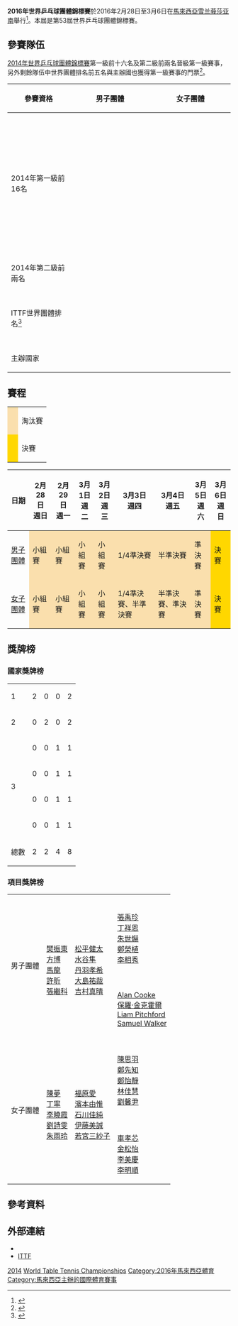 {{noteTA|G1=Table Tennis}}
{{TennisEventInfo|2016|世界乒乓球錦標賽|
| Logo         =
| Logo_size    =
| date         = 2月28日至3月6日
| edition      = 第53屆
| location     = [[馬來西亞|馬來西亞]][[莎亚南|莎亚南]]
| venue        = [[美拉华蒂体育场|美拉华蒂体育场]]
}}
'''2016年世界乒乓球團體錦標賽'''於2016年2月28日至3月6日在[[馬來西亞|馬來西亞]][[雪兰莪|雪兰莪]][[莎亚南|莎亚南]]舉行<ref>{{cite web|url=http://www.ittf.com/media/press_release/PR_15May13/|title=Sharara Re-elected as ITTF President|date=2013-05-15|accessdate=2013-10-27|work=ittf.com|publisher=[[國際乒乓球聯合會|國際乒乓球聯合會]]|deadurl=yes|archiveurl=https://web.archive.org/web/20131029233506/http://www.ittf.com/media/press_release/PR_15May13/|archivedate=2013-10-29}}</ref>。本屆是第53屆世界乒乓球團體錦標賽。

== 參賽隊伍 ==
[[2014年世界乒乓球團體錦標賽|2014年世界乒乓球團體錦標賽]]第一級前十六名及第二級前兩名晉級第一級賽事，另外剩餘隊伍中世界團體排名前五名與主辦國也獲得第一級賽事的門票<ref>{{Cite web |url=http://www.ittf.com/stories/pictures/wc_system_09_12_13.pdf |title=2014 World Team Table Tennis Championships Playing System |publisher=ITTF |format=PDF |accessdate=2014-05-28 |deadurl=yes |archiveurl=https://web.archive.org/web/20140513111251/http://ittf.com/stories/pictures/wc_system_09_12_13.pdf |archivedate=2014-05-13 }}</ref>。

{| class="wikitable"
!width=200|參賽資格
!width=300|男子團體
!width=300|女子團體
|-
|2014年第一級前16名
|{{Col-begin}}
{{Col-2}}
{{CHN}}<br>{{GER}}<br>{{TPE}}<br>{{JPN}}<br>{{AUT}}<br>{{KOR}}<br>{{POR}}<br>{{SIN}}
{{Col-2}}
{{GRE}}<br>{{CRO}}<br>{{POL}}<br>{{SWE}}<br>{{FRA}}<br>{{RUS}}<br>{{UKR}}<br>{{PRK}}
{{Col-end}}
|{{Col-begin}}
{{Col-2}}
{{CHN}}<br>{{JPN}}<br>{{SIN}}<br>{{HKG}}<br>{{PRK}}<br>{{ROU}}<br>{{GER}}<br>{{NED}}
{{Col-2}}
{{UKR}}<br>{{KOR}}<br>{{BLR}}<br>{{TPE}}<br>{{HUN}}<br>{{POL}}<br>{{CZE}}<br>{{AUT}}
{{Col-end}}
|-
|2014年第二級前兩名
|{{ENG}}<br>{{ITA}}
|{{BRA}}<br>{{SWE}}
|-
|ITTF世界團體排名<ref>{{cite web |url=http://www.ittf.com//World_Events/wttc_2016/2016_WTTC_Seeding_men.pdf |title=ITTF World Team Ranking |work=ittf.com |deadurl=yes |archiveurl=https://web.archive.org/web/20160306203553/http://www.ittf.com//World_Events/wttc_2016/2016_WTTC_Seeding_men.pdf |archivedate=2016-03-06 |accessdate=2016-02-27 }}</ref>
|{{HKG}}<br>{{BLR}}<br>{{DEN}}<br>{{CZE}}<br>{{ROU}}
|{{RUS}}<br>{{ESP}}<br>{{THA}}<br>{{FRA}}<br>{{USA}}
|-
|主辦國家
|{{MAS}}
|{{MAS}}
|}

== 賽程 ==
{| class="wikitable"
|-
| style="background: #FADFAD"| ||淘汰賽
|-
| style="background: #FFD700"| ||決賽
|}

{| class="wikitable" style="text-align: center;"
|- valign="bottom"
! 日期 || 2月28日<br>週日 || 2月29日<br>週一 || 3月1日<br>週二 || 3月2日<br>週三 || 3月3日<br>週四 || 3月4日<br>週五 || 3月5日<br>週六 || 3月6日<br>週日
|-
|[[2016年世界乒乓球團體錦標賽－男子團體|男子團體]]
| style="background: #FADFAD"| 小組賽 ||style="background: #FADFAD"| 小組賽 ||style="background: #FADFAD"| 小組賽 ||style="background: #FADFAD"| 小組賽 ||style="background: #FADFAD"| 1/4準決賽 ||style="background: #FADFAD"| 半準決賽 || style="background: #FADFAD"| 準決賽 || style="background: #FFD700"| 決賽
|-
|[[2016年世界乒乓球團體錦標賽－女子團體|女子團體]]
| style="background: #FADFAD"| 小組賽 ||style="background: #FADFAD"| 小組賽 ||style="background: #FADFAD"| 小組賽 ||style="background: #FADFAD"| 小組賽 ||style="background: #FADFAD"| 1/4準決賽、半準決賽 ||style="background: #FADFAD"| 半準決賽、準決賽 || style="background: #FADFAD"| 準決賽 || style="background: #FFD700"| 決賽
|}

== 獎牌榜 ==

=== 國家獎牌榜 ===
{| {{RankedMedalTable|nation-width=200px}}
|-
|1||align=left|{{CHN}}||2||0||0||2
|-
|2||align=left|{{JPN}}||0||2||0||2
|-
|rowspan="4"|3||align=left|{{TPE}}||0||0||1||1
|-
|align=left|{{ENG}}||0||0||1||1
|-
|align=left|{{PRK}}||0||0||1||1
|-
|align=left|{{KOR}}||0||0||1||1
|-
!colspan="2"| 總數 || 2 || 2 || 4 || 8
|}

=== 項目獎牌榜 ===
{| {{MedalistTable|type=項目|columns=1}}
|-
|rowspan=2|男子團體<br>{{DetailsLink|2016年世界乒乓球團體錦標賽－男子團體}}
|rowspan=2|{{CHN}}<br>[[樊振東|樊振東]]<br>[[方博|方博]]<br>[[馬龍_(乒乓球運動員)|馬龍]]<br>[[許昕|許昕]]<br>[[張繼科|張繼科]]
|rowspan=2|{{JPN}}<br>[[松平健太|松平健太]]<br>[[水谷隼|水谷隼]]<br>[[丹羽孝希|丹羽孝希]]<br>[[大島祐哉|大島祐哉]]<br>[[吉村真晴|吉村真晴]]
|{{KOR}}<br>[[張禹珍|張禹珍]]<br>[[丁祥恩|丁祥恩]]<br>[[朱世爀|朱世爀]]<br>[[鄭榮植|鄭榮植]]<br>[[李相秀|李相秀]]
|-
|{{ENG}}<br>[[Alan_Cooke|Alan Cooke]]<br>[[保羅·金克霍爾|保羅·金克霍爾]]<br>[[Liam_Pitchford|Liam Pitchford]]<br>[[Samuel_Walker|Samuel Walker]]
|-
|rowspan=2|女子團體<br>{{DetailsLink|2016年世界乒乓球團體錦標賽－女子團體}}
|rowspan=2|{{CHN}}<br>[[陳夢|陳夢]]<br>[[丁寧|丁寧]]<br>[[李曉霞|李曉霞]]<br>[[劉詩雯|劉詩雯]]<br>[[朱雨玲|朱雨玲]]
|rowspan=2|{{JPN}}<br>[[福原愛|福原愛]]<br>[[濱本由惟|濱本由惟]]<br>[[石川佳純|石川佳純]]<br>[[伊藤美誠|伊藤美誠]]<br>[[若宮三紗子|若宮三紗子]]
|{{TPE}}<br>[[陳思羽|陳思羽]]<br>[[鄭先知|鄭先知]]<br>[[鄭怡靜|鄭怡靜]]<br>[[林佳慧|林佳慧]]<br>[[劉馨尹|劉馨尹]]
|-
|{{PRK}}<br>[[車孝芯|車孝芯]]<br>[[金松怡|金松怡]]<br>[[李美慶|李美慶]]<br>[[李明順_(乒乓球運動員)|李明順]]
|}

== 參考資料 ==
{{reflist}}

== 外部連結 ==
* {{Official|http://www.perfectwttc2016.com.my/}}
* [https://web.archive.org/web/20160227023101/http://www.ittf.com/competitions/competitions2.asp?Competition_ID=2587 ITTF]

{{世界乒乓球錦標賽}}

[[Category:世界乒乓球錦標賽|2014]]
[[Category:2016年乒乓球|World Table Tennis Championships]]
[[Category:2016年馬來西亞體育|Category:2016年馬來西亞體育]]
[[Category:馬來西亞主辦的國際體育賽事|Category:馬來西亞主辦的國際體育賽事]]